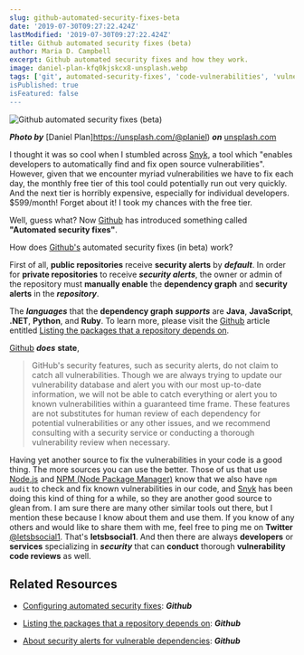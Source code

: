 ```yaml
---
slug: github-automated-security-fixes-beta
date: '2019-07-30T09:27:22.424Z'
lastModified: '2019-07-30T09:27:22.424Z'
title: Github automated security fixes (beta)
author: Maria D. Campbell
excerpt: Github automated security fixes and how they work.
image: daniel-plan-kfq0kjskcx8-unsplash.webp
tags: ['git', automated-security-fixes', 'code-vulnerabilities', 'vulnerability-fixes']
isPublished: true
isFeatured: false
---
```


![Github automated security fixes (beta)](daniel-plan-kfq0kjskcx8-unsplash.webp)

***Photo by*** [Daniel Plan]https://unsplash.com/@planiel) ***on*** [unsplash.com](https://unsplash.com/photos/kFq0KJSKcX8)

I thought it was so cool when I stumbled across [Snyk](https://snyk.io/), a tool which "enables developers to automatically find and fix open source
vulnerabilities". However, given that we encounter myriad vulnerabilities we
have to fix each day, the monthly free tier of this tool could potentially run out very quickly. And the next tier is horribly expensive, especially for individual developers. \$599/month! Forget about it! I took my chances with the free tier.

Well, guess what? Now [Github](https://github.com/) has introduced something
called **"Automated security fixes"**.

How does [Github's](https://github.com/) automated security fixes (in beta)
work?

First of all, **public repositories** receive **security alerts** by
**_default_**. In order for **private repositories** to receive **_security
alerts_**, the owner or admin of the repository must **manually enable** the
**dependency graph** and **security alerts** in the **_repository_**.

The **_languages_** that the **dependency graph** **_supports_** are **Java**, **JavaScript**, **.NET**, **Python**, and **Ruby**. To learn more, please visit the [Github](https://github.com/) article entitled
[Listing the packages that a repository depends on](https://help.github.com/en/articles/listing-the-packages-that-a-repository-depends-on).

[Github](https://github.com/) **_does_** **state**,

> GitHub's security features, such as security alerts, do not claim to catch all vulnerabilities. Though we are always trying to update our vulnerability database and alert you with our most up-to-date information, we will not be able to catch everything or alert you to known vulnerabilities within a guaranteed time frame. These features are not substitutes for human review of each dependency for potential vulnerabilities or any other issues, and we recommend consulting with a security service or conducting a thorough vulnerability review when necessary.

Having yet another source to fix the vulnerabilities in your code is a good
thing. The more sources you can use the better. Those of us that use
[Node.js](https://nodejs.org/en/) and [NPM (Node Package Manager)](https://www.npmjs.com/) know that we also have `npm audit` to check and fix known vulnerabilities in our code, and [Snyk](https://snyk.io/) has been doing this kind of thing for a while, so they are another good source to glean from. I am sure there are many other similar tools out there, but I mention these because I know about them and use them. If you know of any others and would like to share them with me, feel free to ping me on **Twitter** [@letsbsocial1](https://twitter.com/letsbsocial1). That's **letsbsocial1**. And then there are always **developers** or **services** specializing in **_security_** that can **conduct** thorough **vulnerability code reviews** as well.

## Related Resources

-   [Configuring automated security fixes](https://help.github.com/en/articles/configuring-automated-security-fixes): ***Github***

-   [Listing the packages that a repository depends on](https://help.github.com/en/articles/listing-the-packages-that-a-repository-depends-on): ***Github***

-   [About security alerts for vulnerable dependencies](https://help.github.com/en/articles/about-security-alerts-for-vulnerable-dependencies): ***Github***